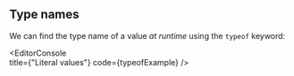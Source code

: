 
## Type names

We can find the type name of a value _at runtime_ using the `typeof` keyword:

<EditorConsole   
  title={"Literal values"}
  code={typeofExample}
/>
